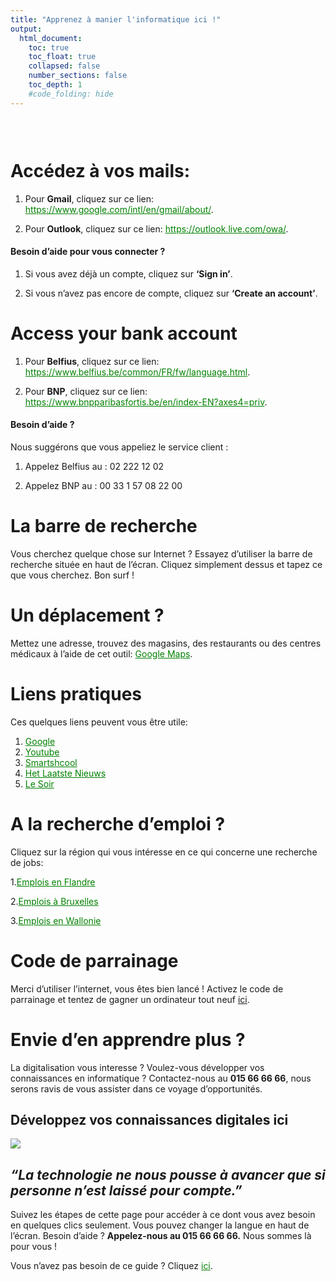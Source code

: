 ```yaml
---
title: "Apprenez à manier l'informatique ici !"
output:
  html_document:
    toc: true
    toc_float: true
    collapsed: false
    number_sections: false
    toc_depth: 1
    #code_folding: hide
---
```



<style type="text/css">
.title {
  display: none;
}
.list-group-item.active, .list-group-item.active:focus, .list-group-item.active:hover {
    background-color: orange;
}

a:link {
    color: green;
}

 a:hover {
    color: red;
}
</style>

<div class="row" style="padding-top: 30px;">
<div class="col-sm-6">


# Accédez à vos mails:

1. Pour **Gmail**, cliquez sur ce lien: <https://www.google.com/intl/en/gmail/about/>{target="_blank"}.

2. Pour **Outlook**, cliquez sur ce lien: <https://outlook.live.com/owa/>{target="_blank"}.

#### Besoin d'aide pour vous connecter ?

1. Si vous avez déjà un compte, cliquez sur **‘Sign in’**. 

2. Si vous n'avez pas encore de compte, cliquez sur **'Create an account'**.

# Access your bank account

1. Pour **Belfius**, cliquez sur ce lien: <https://www.belfius.be/common/FR/fw/language.html>{target="_blank"}.

2. Pour **BNP**, cliquez sur ce lien: <https://www.bnpparibasfortis.be/en/index-EN?axes4=priv>{target="_blank"}.

#### Besoin d'aide ?

Nous suggérons que vous appeliez le service client :

1. Appelez Belfius au : 02 222 12 02

2. Appelez BNP au : 00 33 1 57 08 22 00

# La barre de recherche

Vous cherchez quelque chose sur Internet ? Essayez d'utiliser la barre de recherche située en haut de l'écran. Cliquez simplement dessus et tapez ce que vous cherchez. Bon surf !

# Un déplacement ?

Mettez une adresse, trouvez des magasins, des restaurants ou des centres médicaux à l'aide de cet outil: [Google Maps](https://www.google.com/maps){target="_blank"}.

# Liens pratiques

Ces quelques liens peuvent vous être utile:

1. [Google](https://www.google.com/){target="_blank"}
2. [Youtube](https://www.youtube.com/){target="_blank"}
3. [Smartshcool](https://www.smartschool.be/){target="_blank"}
4. [Het Laatste Nieuws](https://www.hln.be/){target="_blank"}
5. [Le Soir](https://www.lesoir.be/){target="_blank"}

# A la recherche d'emploi ?

Cliquez sur la région qui vous intéresse en ce qui concerne une recherche de jobs:

1.[Emplois en Flandre](https://www.vlaanderen.be/werken-voor-vlaanderen/vacatures){target="_blank"}

2.[Emplois à Bruxelles](https://www.vdab.be/vindeenjob/jobs/brussel-regio){target="_blank"}

3.[Emplois en Wallonie](https://www.wallonie.be/fr/jobs){target="_blank"}

# Code de parrainage

Merci d'utiliser l'internet, vous êtes bien lancé ! Activez le code de parrainage et tentez de gagner un ordinateur tout neuf [ici]().

# Envie d'en apprendre plus ?

La digitalisation vous interesse ? Voulez-vous développer vos connaissances en informatique ? Contactez-nous au **015 66 66 66**, nous serons ravis de vous assister dans ce voyage d'opportunités.

</div>
<div class="col-sm-6">

# **Développez vos connaissances digitales ici**{.unlisted .unnumbered}

[![](images/logo.png)](https://www2.telenet.be/residential/fr){target="_blank"}

\break

## *"La technologie ne nous pousse à avancer que si personne n'est laissé pour compte."*
Suivez les étapes de cette page pour accéder à ce dont vous avez besoin en quelques clics seulement. Vous pouvez changer la langue en haut de l'écran. \hfill \break Besoin d'aide ? **Appelez-nous au 015 66 66 66.** Nous sommes là pour vous ! 


Vous n'avez pas besoin de ce guide ? Cliquez [ici](https://www.google.com/).

</a>
</div>
